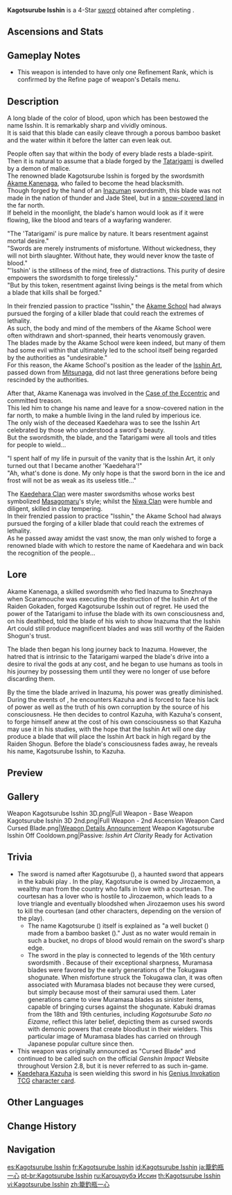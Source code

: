 {{About|the obtainable weapon|the versions of this weapon that appear in quests|Prized Isshin Blade (Awakened)|and|Prized Isshin Blade (Shattered)}}
{{Weapon Infobox
|title          = Kago&shy;tsurube Isshin
|id             = 11416
|image          = <gallery>
Weapon Kagotsurube Isshin.png|Base
Weapon Kagotsurube Isshin 2nd.png|2nd Ascension
</gallery>
|type           = Sword
|quality        = 4
|base_atk       = 42
|2nd_stat_type  = ATK
|2nd_stat       = 9%
|series         = 
|releaseDate    = 2022-07-13
|obtain         = Quests
|quest          = Ere the End, a Glance Back
|passive        = Isshin Art Clarity
|effect         = When a Normal, Charged, or Plunging Attack hits an opponent, it will whip up a Hewing Gale, dealing AoE DMG equal to 180% of ATK and increasing ATK by 15% for 8s. This effect can be triggered once every 8s.
|maxrank        = 1
|eff_att1       = AoE
|eff_att2       = Physical DMG
|eff_att3       = ATK
|eff_att4       = Effect Triggered by Normal Attack
}}
{{Description|This famed blade was born in a nation to the far north. But in the name of "Isshin," it was stained with many a dark deed on its home-bound journey.}}
'''Kagotsurube Isshin''' is a 4-Star [[sword]] obtained after completing {{Quest|A Strange and Friendless Road}}.

==Ascensions and Stats==
{{Weapon Ascensions and Stats
|ascendMat1 = Mask of the Wicked Lieutenant
|ascendMat2 = Mask of the Tiger's Bite
|ascendMat3 = Mask of the One-Horned
|ascendMat4 = Mask of the Kijin
|bossMat1   = Gloomy Statuette
|bossMat2   = Dark Statuette
|bossMat3   = Deathly Statuette
|commonMat1 = Spectral Husk
|commonMat2 = Spectral Heart
|commonMat3 = Spectral Nucleus
}}

==Gameplay Notes==
* This weapon is intended to have only one Refinement Rank, which is confirmed by the Refine page of weapon's Details menu.

==Description==
A long blade of the color of blood, upon which has been bestowed the name Isshin. It is remarkably sharp and vividly ominous.<br>
It is said that this blade can easily cleave through a porous bamboo basket and the water within it before the latter can even leak out.

People often say that within the body of every blade rests a blade-spirit.<br>
Then it is natural to assume that a blade forged by the [[Tatarigami]] is dwelled by a demon of malice.<br>
The renowned blade Kagotsurube Isshin is forged by the swordsmith [[Akame Kanenaga]], who failed to become the head blacksmith.<br>
Though forged by the hand of an [[Inazuma]]n swordsmith, this blade was not made in the nation of thunder and Jade Steel, but in a [[Snezhnaya|snow-covered land]] in the far north.<br>
If beheld in the moonlight, the blade's hamon would look as if it were flowing, like the blood and tears of a wayfaring wanderer.

"The 'Tatarigami' is pure malice by nature. It bears resentment against mortal desire."<br>
"Swords are merely instruments of misfortune. Without wickedness, they will not birth slaughter. Without hate, they would never know the taste of blood."<br>
"'Isshin' is the stillness of the mind, free of distractions. This purity of desire empowers the swordsmith to forge tirelessly."<br>
"But by this token, resentment against living beings is the metal from which a blade that kills shall be forged."

In their frenzied passion to practice "Isshin," the [[Akame School]] had always pursued the forging of a killer blade that could reach the extremes of lethality.<br>
As such, the body and mind of the members of the Akame School were often withdrawn and short-spanned, their hearts venomously graven.<br>
The blades made by the Akame School were keen indeed, but many of them had some evil within that ultimately led to the school itself being regarded by the authorities as "undesirable."<br>
For this reason, the Akame School's position as the leader of the [[Isshin Art]], passed down from [[Akame Mitsunaga|Mitsunaga]], did not last three generations before being rescinded by the authorities.

After that, Akame Kanenaga was involved in the [[Raiden Gokaden#Case of the Eccentric|Case of the Eccentric]] and committed treason.<br>
This led him to change his name and leave for a snow-covered nation in the far north, to make a humble living in the land ruled by imperious ice.<br>
The only wish of the deceased Kaedehara was to see the Isshin Art celebrated by those who understood a sword's beauty.<br>
But the swordsmith, the blade, and the Tatarigami were all tools and titles for people to wield...

"I spent half of my life in pursuit of the vanity that is the Isshin Art, it only turned out that I became another 'Kaedehara'!"<br>
"Ah, what's done is done. My only hope is that the sword born in the ice and frost will not be as weak as its useless title..."

The [[Kaedehara Clan]] were master swordsmiths whose works best symbolized [[Futsu Masayoshi|Masagomaru]]'s style; whilst the [[Niwa Clan]] were humble and diligent, skilled in clay tempering.<br>
In their frenzied passion to practice "Isshin," the Akame School had <!--
text shows like this with a random extra line break in archive
-->always pursued the forging of a killer blade that could reach the extremes of lethality.<br>
As he passed away amidst the vast snow, the man only wished to forge a renowned blade with which to restore the name of Kaedehara and win back the recognition of the people...
<!--
==Lore==
-->

==Lore==
Akame Kanenaga, a skilled swordsmith who fled Inazuma to Snezhnaya when Scaramouche was executing the destruction of the Isshin Art of the Raiden Gokaden, forged Kagotsurube Isshin out of regret. He used the power of the Tatarigami to infuse the blade with its own consciousness and, on his deathbed, told the blade of his wish to show Inazuma that the Isshin Art could still produce magnificent blades and was still worthy of the Raiden Shogun's trust.

The blade then began his long journey back to Inazuma. However, the hatred that is intrinsic to the Tatarigami warped the blade's drive into a desire to rival the gods at any cost, and he began to use humans as tools in his journey by possessing them until they were no longer of use before discarding them.

By the time the blade arrived in Inazuma, his power was greatly diminished. During the events of {{Quest|A Strange and Friendless Road}}, he encounters Kazuha and is forced to face his lack of power as well as the truth of his own corruption by the source of his consciousness. He then decides to control Kazuha, with Kazuha's consent, to forge himself anew at the cost of his own consciousness so that Kazuha may use it in his studies, with the hope that the Isshin Art will one day produce a blade that will place the Isshin Art back in high regard by the Raiden Shogun. Before the blade's consciousness fades away, he reveals his name, Kagotsurube Isshin, to Kazuha.

==Preview==
{{Preview
|file    = Weapon Kagotsurube Isshin Passive
|caption = Passive: Isshin Art Clarity (Audio: {{A|Kagotsurube Isshin Passive Sound.ogg}})
}}

==Gallery==
<gallery>
Weapon Kagotsurube Isshin 3D.png|Full Weapon - Base
Weapon Kagotsurube Isshin 3D 2nd.png|Full Weapon - 2nd Ascension
Weapon Card Cursed Blade.png|[https://twitter.com/GenshinImpact/status/1545981136664395777 Weapon Details Announcement]
Weapon Kagotsurube Isshin Off Cooldown.png|Passive: ''Isshin Art Clarity'' Ready for Activation
</gallery>

==Trivia==
* The sword is named after Kagotsurube ({{ja|籠釣瓶}}), a haunted sword that appears in the kabuki play {{Lang|''Kagotsurube Sato no Eizame''|ja={{w|ja:籠釣瓶花街酔醒|籠釣瓶花街酔醒}}}}. In the play, Kagotsurube is owned by Jirozaemon, a wealthy man from the country who falls in love with a courtesan. The courtesan has a lover who is hostile to Jirozaemon, which leads to a love triangle and eventually bloodshed when Jirozaemon uses his sword to kill the courtesan (and other characters, depending on the version of the play).
** The name Kagotsurube ({{ja|籠釣瓶}}) itself is explained as "a well bucket ({{ja|釣瓶|rm=tsurube}}) made from a bamboo basket ({{ja|籠|rm=kago}})." Just as no water would remain in such a bucket, no drops of blood would remain on the sword's sharp edge.
** The sword in the play is connected to legends of the 16th century swordsmith {{w|Muramasa}}. Because of their exceptional sharpness, Muramasa blades were favored by the early generations of the Tokugawa shogunate. When misfortune struck the Tokugawa clan, it was often associated with Muramasa blades not because they were cursed, but simply because most of their samurai used them. Later generations came to view Muramasa blades as sinister items, capable of bringing curses against the shogunate. Kabuki dramas from the 18th and 19th centuries, including ''Kagotsurube Sato no Eizame'', reflect this later belief, depicting them as cursed swords with demonic powers that create bloodlust in their wielders. This particular image of Muramasa blades has carried on through Japanese popular culture since then.
* This weapon was originally announced as "Cursed Blade" and continued to be called such on the official ''Genshin Impact'' Website throughout Version 2.8, but it is never referred to as such in-game.
* [[Kaedehara Kazuha]] is seen wielding this sword in his [[Genius Invokation TCG]] [[Kaedehara Kazuha (Character Card)|character card]].

==Other Languages==
{{Other Languages
|1_en     = Kagotsurube Isshin
|1_zhs    = 笼钓瓶一心
|1_zhs_rm = Lóngdiàopíng Yīxīn
|1_zht    = 籠釣瓶一心
|1_zht_rm = Lóngdiàopíng Yīxīn
|1_ja     = 籠釣瓶一心
|1_ja_rm  = Kagotsurube Isshin
|1_ko     = 카고츠루베 잇신
|1_es     = Kagotsurube Isshin
|1_fr     = Kagotsurube Isshin
|1_ru     = Кагоцурубэ Иссин
|1_th     = Kagotsurube Isshin
|1_vi     = Kagotsurube Isshin
|1_de     = Kagotsurube Isshin
|1_id     = Kagotsurube Isshin
|1_pt     = Kagotsurube Isshin
|1_tr     = Kagotsurube Isshin
|1_it     = Kagotsurube Isshin
|2_en     = Isshin Art Clarity
|2_zhs    = 澄澄一心传
|2_zhs_rm = Chéngchéng Yīxīn-chuán
|2_zht    = 澄澄一心傳
|2_zht_rm = Chéngchéng Yīxīn-chuán
|2_zh_tl  = 
|2_ja     = 澄・一心伝
|2_ja_rm  = Chou - Isshinden{{Assumed}}
|2_ja_tl  = Clarity - Isshin Art
|2_ko     = 투명한 잇신<->의 기술
|2_ko_tl  = Transparent Art of Isshin
|2_es     = Claridad de la técnica Isshin
|2_es_tl  = Clarity of the Isshin Technique
|2_fr     = Clarté de l'Art Isshin
|2_fr_tl  = Isshin Art Clarity
|2_ru     = Ясность искусства Иссин
|2_ru_tl  = Isshin Art Clarity
|2_th     = Isshin Art Clarity
|2_vi     = Tinh Hoa Isshin
|2_vi_tl  = 
|2_de     = Klarheit der Isshin-Schule
|2_de_tl  = Clarity of the Isshin School
|2_id     = Isshin Art Clarity
|2_pt     = Claridade da Arte Isshin
|2_pt_tl  = Clarity of the Isshin Art
|2_tr     = Berrak Isshin Sanatı
|2_tr_tl  = Clear Isshin Art
|2_it     = Chiarezza dell'arte Isshin
|2_it_tl  = Isshin Art Clarity
}}

==Change History==
{{Change History|2.8}}

==Navigation==
{{Weapon Navbox|Swords}}

[[es:Kagotsurube Isshin]]
[[fr:Kagotsurube Isshin]]
[[id:Kagotsurube Isshin]]
[[ja:籠釣瓶一心]]
[[pt-br:Kagotsurube Isshin]]
[[ru:Кагоцурубэ Иссин]]
[[th:Kagotsurube Isshin]]
[[vi:Kagotsurube Isshin]]
[[zh:籠釣瓶一心]]